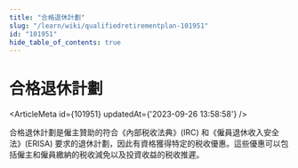 ```yaml
---
title: "合格退休計劃"
slug: "/learn/wiki/qualifiedretirementplan-101951"
id: "101951"
hide_table_of_contents: true
---
```



# 合格退休計劃

<ArticleMeta id={101951} updatedAt={'2023-09-26 13:58:58'} />
<div className='border-solid border-b border-t-0 my-4 border-[var(--ifm-color-gray-300)]' />

合格退休計劃是僱主贊助的符合《內部税收法典》(IRC) 和《僱員退休收入安全法》(ERISA) 要求的退休計劃，因此有資格獲得特定的税收優惠。這些優惠可以包括僱主和僱員繳納的税收減免以及投資收益的税收推遲。
